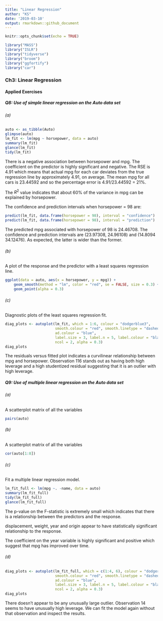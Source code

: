 ```yaml
---
title: "Linear Regression"
author: "KS"
date: '2019-03-10'
output: rmarkdown::github_document
---
```


```r
knitr::opts_chunk$set(echo = TRUE)
```
```r
library("MASS")
library("ISLR")
library("tidyverse")
library("broom")
library("ggfortify")
library("car")
```

### Ch3: Linear Regression
#### Applied Exercises
##### Q8: Use of simple linear regression on the Auto data set
###### (a)

```r
auto <- as_tibble(Auto)
glimpse(auto)
lm_fit <- lm(mpg ~ horsepower, data = auto)
summary(lm_fit)
glance(lm_fit)
tidy(lm_fit)
```

There is a negative association between horsepower and mpg. The coefficient on the predictor is highly significant and negative. The RSE is 4.91 which means that actual mpg for each car deviates from the true regression line by approximately 4.91, on average. The mean mpg for all cars is 23.44592 and so the percentage error is 4.91/23.44592 = 21%.

The $R^2$ value indicates that about 60% of the variance in mpg can be explained by horsepower. 

The confidence and prediction intervals when horsepower = 98 are:

```r
predict(lm_fit, data.frame(horsepower = 98), interval = "confidence")
predict(lm_fit, data.frame(horsepower = 98), interval = "prediction")
```

The predicted mpg associated with horsepower of 98 is 24.46708. The confidence and prediction intervals are (23.97308, 24.96108) and (14.8094 34.12476). As expected, the latter is wider than the former.

###### (b)

A plot of the response and the predictor with a least squares regression line.
```r
ggplot(data = auto, aes(x = horsepower, y = mpg)) +
    geom_smooth(method = "lm", color = "red", se = FALSE, size = 0.3) + 
    geom_point(alpha = 0.3)
```

###### (c)

Diagnostic plots of the least squares regression fit. 

```r
diag_plots <- autoplot(lm_fit, which = 1:6, colour = "dodgerblue3",
                       smooth.colour = "red", smooth.linetype = "dashed",
                       ad.colour = "blue",
                       label.size = 3, label.n = 5, label.colour = "black",
                       ncol = 2, alpha = 0.3)
diag_plots
```

The residuals versus fitted plot indicates a curvilinear relationship between mpg and horsepower. Observation 116 stands out as having both high leverage and a high studentized residual suggesting that it is an outlier with high leverage.

##### Q9: Use of multiple linear regression on the Auto data set
###### (a)

A scatterplot matrix of all the variables

```r
pairs(auto)
```

###### (b)

A scatterplot matrix of all the variables

```r
cor(auto[1:8])
```

###### (c)

Fit a multiple linear regression model.

```r
lm_fit_full <- lm(mpg ~. -name, data = auto) 
summary(lm_fit_full)
tidy(lm_fit_full)
glance(lm_fit_full)
```

The p-value on the F-statistic is extremely small which indicates that there is a relationship between the predictors and the response.

displacement, weight, year and origin appear to have statistically significant relationship to the response.

The coefficient on the year variable is highly significant and positive which suggest that mpg has improved over time. 

###### (d)

```r
diag_plots <- autoplot(lm_fit_full, which = c(1:4, 6), colour = "dodgerblue3",
                       smooth.colour = "red", smooth.linetype = "dashed",
                       ad.colour = "blue",
                       label.size = 3, label.n = 5, label.colour = "black",
                       ncol = 2, alpha = 0.3)
diag_plots
```

There doesn't appear to be any unusually large outlier. Observation 14 seems to have unusually high leverage. We can fit the model again without that observation and inspect the results. 

```r
```